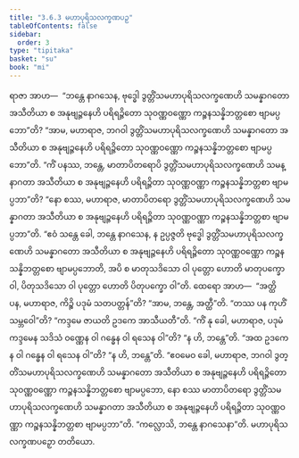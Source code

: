```yaml
---
title: "3.6.3 မဟာပုရိသလက္ခဏပဉှ"
tableOfContents: false
sidebar:
  order: 3
type: "tipitaka"
basket: "su"
book: "mi"
---
```



<DynamicBreadcrumb />

<Division number="85" book="mi" e="ch" v="28">

<Paragraph number="404" book="mi">
ရာဇာ အာဟ—  “ဘန္တေ နာဂသေန, ဗုဒ္ဓေါ ဒွတ္တိံသမဟာပုရိသလက္ခဏေဟိ သမန္နာဂတော အသီတိယာ စ အနုဗျဉ္ဇနေဟိ ပရိရဉ္ဇိတော သုဝဏ္ဏဝဏ္ဏော ကဉ္စနသန္နိဘတ္တစော ဗျာမပ္ပဘော”တိ? “အာမ, မဟာရာဇ, ဘဂဝါ ဒွတ္တိံသမဟာပုရိသလက္ခဏေဟိ သမန္နာဂတော အသီတိယာ စ အနုဗျဉ္ဇနေဟိ ပရိရဉ္ဇိတော သုဝဏ္ဏဝဏ္ဏော ကဉ္စနသန္နိဘတ္တစော ဗျာမပ္ပဘော”တိ.
</Paragraph>

<Paragraph number="405" book="mi">
“ကိံ ပနဿ, ဘန္တေ, မာတာပိတရောပိ ဒွတ္တိံသမဟာပုရိသလက္ခဏေဟိ သမန္နာဂတာ အသီတိယာ စ အနုဗျဉ္ဇနေဟိ ပရိရဉ္ဇိတာ သုဝဏ္ဏဝဏ္ဏာ ကဉ္စနသန္နိဘတ္တစာ ဗျာမပ္ပဘာ”တိ? “နော စဿ, မဟာရာဇ, မာတာပိတရော ဒွတ္တိံသမဟာပုရိသလက္ခဏေဟိ သမန္နာဂတာ အသီတိယာ စ အနုဗျဉ္ဇနေဟိ ပရိရဉ္ဇိတာ သုဝဏ္ဏဝဏ္ဏာ ကဉ္စနသန္နိဘတ္တစာ ဗျာမပ္ပဘာ”တိ.
</Paragraph>

<Paragraph number="406" book="mi">
“ဧဝံ သန္တေ ခေါ, ဘန္တေ နာဂသေန, န ဥပ္ပဇ္ဇတိ ဗုဒ္ဓေါ ဒွတ္တိံသမဟာပုရိသလက္ခဏေဟိ သမန္နာဂတော အသီတိယာ စ အနုဗျဉ္ဇနေဟိ ပရိရဉ္ဇိတော သုဝဏ္ဏဝဏ္ဏော ကဉ္စနသန္နိဘတ္တစော ဗျာမပ္ပဘောတိ, အပိ စ မာတုသဒိသော ဝါ ပုတ္တော ဟောတိ မာတုပက္ခော ဝါ, ပိတုသဒိသော ဝါ ပုတ္တော ဟောတိ ပိတုပက္ခော ဝါ”တိ. ထေရော အာဟ—  “အတ္ထိ ပန, မဟာရာဇ, ကိဉ္စိ ပဒုမံ သတပတ္တန်”တိ? “အာမ, ဘန္တေ, အတ္ထီ”တိ. “တဿ ပန ကုဟိံ သမ္ဘဝေါ”တိ? “ကဒ္ဒမေ ဇာယတိ ဥဒကေ အာသီယတီ”တိ. “ကိံ နု ခေါ, မဟာရာဇ, ပဒုမံ ကဒ္ဒမေန သဒိသံ ဝဏ္ဏေန ဝါ ဂန္ဓေန ဝါ ရသေန ဝါ”တိ? “န ဟိ, ဘန္တေ”တိ. “အထ ဥဒကေန ဝါ ဂန္ဓေန ဝါ ရသေန ဝါ”တိ? “န ဟိ, ဘန္တေ”တိ. “ဧဝမေဝ ခေါ, မဟာရာဇ, ဘဂဝါ ဒွတ္တိံသမဟာပုရိသလက္ခဏေဟိ သမန္နာဂတော အသီတိယာ စ အနုဗျဉ္ဇနေဟိ ပရိရဉ္ဇိတော သုဝဏ္ဏဝဏ္ဏော ကဉ္စနသန္နိဘတ္တစော ဗျာမပ္ပဘော, နော စဿ မာတာပိတရော ဒွတ္တိံသမဟာပုရိသလက္ခဏေဟိ သမန္နာဂတာ အသီတိယာ စ အနုဗျဉ္ဇနေဟိ ပရိရဉ္ဇိတာ သုဝဏ္ဏဝဏ္ဏာ ကဉ္စနသန္နိဘတ္တစာ ဗျာမပ္ပဘာ”တိ.
</Paragraph>

<Paragraph number="407" book="mi">
“ကလ္လောသိ, ဘန္တေ နာဂသေနာ”တိ.

</Paragraph>
</Division>

<Paragraph number="408" type="center" book="mi">
မဟာပုရိသလက္ခဏပဉှော တတိယော.
</Paragraph>